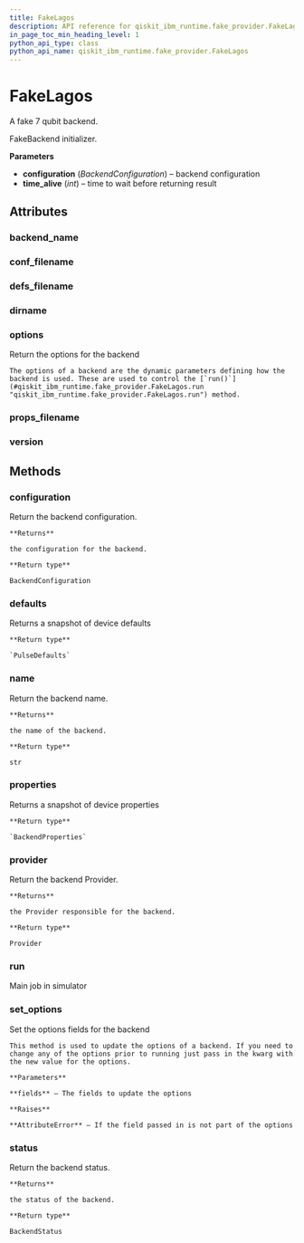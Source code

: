 ```yaml
---
title: FakeLagos
description: API reference for qiskit_ibm_runtime.fake_provider.FakeLagos
in_page_toc_min_heading_level: 1
python_api_type: class
python_api_name: qiskit_ibm_runtime.fake_provider.FakeLagos
---
```


# FakeLagos

<Class id="qiskit_ibm_runtime.fake_provider.FakeLagos" isDedicatedPage={true} github="https://github.com/Qiskit/qiskit-ibm-runtime/tree/main/qiskit_ibm_runtime/fake_provider/backends/lagos/fake_lagos.py#L31-L38" signature="FakeLagos">
  A fake 7 qubit backend.

  FakeBackend initializer.

  **Parameters**

  *   **configuration** (*BackendConfiguration*) – backend configuration
  *   **time\_alive** (*int*) – time to wait before returning result

  ## Attributes

  ### backend\_name

  <Attribute id="qiskit_ibm_runtime.fake_provider.FakeLagos.backend_name" name="backend_name" attributeValue="'fake_lagos'" />

  ### conf\_filename

  <Attribute id="qiskit_ibm_runtime.fake_provider.FakeLagos.conf_filename" name="conf_filename" attributeValue="'conf_lagos.json'" />

  ### defs\_filename

  <Attribute id="qiskit_ibm_runtime.fake_provider.FakeLagos.defs_filename" name="defs_filename" attributeValue="'defs_lagos.json'" />

  ### dirname

  <Attribute id="qiskit_ibm_runtime.fake_provider.FakeLagos.dirname" name="dirname" attributeValue="'/home/runner/work/qiskit-ibm-runtime/qiskit-ibm-runtime/qiskit_ibm_runtime/fake_provider/backends/lagos'" />

  ### options

  <Attribute id="qiskit_ibm_runtime.fake_provider.FakeLagos.options" name="options">
    Return the options for the backend

    The options of a backend are the dynamic parameters defining how the backend is used. These are used to control the [`run()`](#qiskit_ibm_runtime.fake_provider.FakeLagos.run "qiskit_ibm_runtime.fake_provider.FakeLagos.run") method.
  </Attribute>

  ### props\_filename

  <Attribute id="qiskit_ibm_runtime.fake_provider.FakeLagos.props_filename" name="props_filename" attributeValue="'props_lagos.json'" />

  ### version

  <Attribute id="qiskit_ibm_runtime.fake_provider.FakeLagos.version" name="version" attributeValue="1" />

  ## Methods

  ### configuration

  <Function id="qiskit_ibm_runtime.fake_provider.FakeLagos.configuration" name="configuration" signature="configuration()">
    Return the backend configuration.

    **Returns**

    the configuration for the backend.

    **Return type**

    BackendConfiguration
  </Function>

  ### defaults

  <Function id="qiskit_ibm_runtime.fake_provider.FakeLagos.defaults" name="defaults" github="https://github.com/Qiskit/qiskit-ibm-runtime/tree/main/qiskit_ibm_runtime/fake_provider/fake_pulse_backend.py#L29-L33" signature="defaults()">
    Returns a snapshot of device defaults

    **Return type**

    `PulseDefaults`
  </Function>

  ### name

  <Function id="qiskit_ibm_runtime.fake_provider.FakeLagos.name" name="name" signature="name()">
    Return the backend name.

    **Returns**

    the name of the backend.

    **Return type**

    str
  </Function>

  ### properties

  <Function id="qiskit_ibm_runtime.fake_provider.FakeLagos.properties" name="properties" github="https://github.com/Qiskit/qiskit-ibm-runtime/tree/main/qiskit_ibm_runtime/fake_provider/fake_qasm_backend.py#L44-L48" signature="properties()">
    Returns a snapshot of device properties

    **Return type**

    `BackendProperties`
  </Function>

  ### provider

  <Function id="qiskit_ibm_runtime.fake_provider.FakeLagos.provider" name="provider" signature="provider()">
    Return the backend Provider.

    **Returns**

    the Provider responsible for the backend.

    **Return type**

    Provider
  </Function>

  ### run

  <Function id="qiskit_ibm_runtime.fake_provider.FakeLagos.run" name="run" github="https://github.com/Qiskit/qiskit-ibm-runtime/tree/main/qiskit_ibm_runtime/fake_provider/fake_backend.py#L544-L575" signature="run(run_input, **kwargs)">
    Main job in simulator
  </Function>

  ### set\_options

  <Function id="qiskit_ibm_runtime.fake_provider.FakeLagos.set_options" name="set_options" signature="set_options(**fields)">
    Set the options fields for the backend

    This method is used to update the options of a backend. If you need to change any of the options prior to running just pass in the kwarg with the new value for the options.

    **Parameters**

    **fields** – The fields to update the options

    **Raises**

    **AttributeError** – If the field passed in is not part of the options
  </Function>

  ### status

  <Function id="qiskit_ibm_runtime.fake_provider.FakeLagos.status" name="status" signature="status()">
    Return the backend status.

    **Returns**

    the status of the backend.

    **Return type**

    BackendStatus
  </Function>
</Class>

